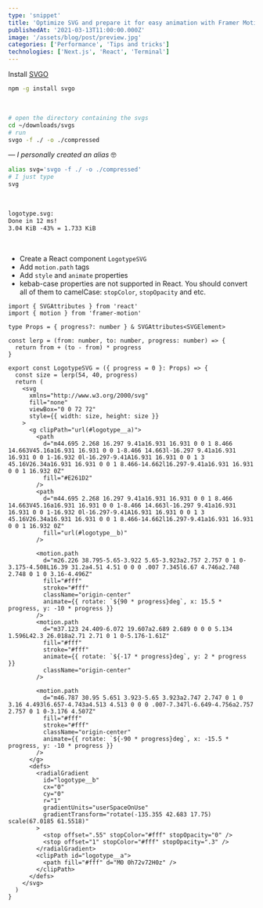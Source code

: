 ```yaml
---
type: 'snippet'
title: 'Optimize SVG and prepare it for easy animation with Framer Motion'
publishedAt: '2021-03-13T11:00:00.000Z'
image: '/assets/blog/post/preview.jpg'
categories: ['Performance', 'Tips and tricks']
technologies: ['Next.js', 'React', 'Terminal']
---
```


<base target="_blank" />

<Step number={1} title="Install" />

Install [SVGO](https://github.com/svg/svgo)

```bash
npm -g install svgo
```

<br />
<Step number={2} title="How to use" />

```bash
# open the directory containing the svgs
cd ~/downloads/svgs
# run
svgo -f ./ -o ./compressed
```

_— I personally created an alias_ 🤓

```bash
alias svg='svgo -f ./ -o ./compressed'
# I just type
svg
```

<br />
<Step number={3} title="Output" />

```txt /-43%/#green
logotype.svg:
Done in 12 ms!
3.04 KiB -43% = 1.733 KiB
```

<br />
<Step number={4} title="Create component" />

- Create a React component <code class='cyan'>LogotypeSVG</code>
- Add <code class='pink'>motion.path</code> tags
- Add <code class='green'>style</code> and <code class='green'>animate</code> properties
- kebab-case properties are not supported in React. You should convert all of them to camelCase: `stopColor`, `stopOpacity` and etc.

```tsx title="LogotypeSVG.tsx" /LogotypeSVG/#cyan /motion.path/#pink /style/#green /animate/#green /strokeOpacity/#white /stopColor/#white /stopOpacity/#white
import { SVGAttributes } from 'react'
import { motion } from 'framer-motion'

type Props = { progress?: number } & SVGAttributes<SVGElement>

const lerp = (from: number, to: number, progress: number) => {
  return from + (to - from) * progress
}

export const LogotypeSVG = ({ progress = 0 }: Props) => {
  const size = lerp(54, 40, progress)
  return (
    <svg
      xmlns="http://www.w3.org/2000/svg"
      fill="none"
      viewBox="0 0 72 72"
      style={{ width: size, height: size }}
    >
      <g clipPath="url(#logotype__a)">
        <path
          d="m44.695 2.268 16.297 9.41a16.931 16.931 0 0 1 8.466 14.663V45.16a16.931 16.931 0 0 1-8.466 14.663l-16.297 9.41a16.931 16.931 0 0 1-16.932 0l-16.297-9.41A16.931 16.931 0 0 1 3 45.16V26.34a16.931 16.931 0 0 1 8.466-14.662l16.297-9.41a16.931 16.931 0 0 1 16.932 0Z"
          fill="#E261D2"
        />
        <path
          d="m44.695 2.268 16.297 9.41a16.931 16.931 0 0 1 8.466 14.663V45.16a16.931 16.931 0 0 1-8.466 14.663l-16.297 9.41a16.931 16.931 0 0 1-16.932 0l-16.297-9.41A16.931 16.931 0 0 1 3 45.16V26.34a16.931 16.931 0 0 1 8.466-14.662l16.297-9.41a16.931 16.931 0 0 1 16.932 0Z"
          fill="url(#logotype__b)"
        />

        <motion.path
          d="m26.226 38.795-5.65-3.922 5.65-3.923a2.757 2.757 0 1 0-3.175-4.508L16.39 31.2a4.51 4.51 0 0 0 .007 7.345l6.67 4.746a2.748 2.748 0 1 0 3.16-4.496Z"
          fill="#fff"
          stroke="#fff"
          className="origin-center"
          animate={{ rotate: `${90 * progress}deg`, x: 15.5 * progress, y: -10 * progress }}
        />
        <motion.path
          d="m37.123 24.409-6.072 19.607a2.689 2.689 0 0 0 5.134 1.596L42.3 26.018a2.71 2.71 0 1 0-5.176-1.61Z"
          fill="#fff"
          stroke="#fff"
          animate={{ rotate: `${-17 * progress}deg`, y: 2 * progress }}
          className="origin-center"
        />

        <motion.path
          d="m46.787 30.95 5.651 3.923-5.65 3.923a2.747 2.747 0 1 0 3.16 4.493l6.657-4.743a4.513 4.513 0 0 0 .007-7.347l-6.649-4.756a2.757 2.757 0 1 0-3.176 4.507Z"
          fill="#fff"
          stroke="#fff"
          className="origin-center"
          animate={{ rotate: `${-90 * progress}deg`, x: -15.5 * progress, y: -10 * progress }}
        />
      </g>
      <defs>
        <radialGradient
          id="logotype__b"
          cx="0"
          cy="0"
          r="1"
          gradientUnits="userSpaceOnUse"
          gradientTransform="rotate(-135.355 42.683 17.75) scale(67.0185 61.5518)"
        >
          <stop offset=".55" stopColor="#fff" stopOpacity="0" />
          <stop offset="1" stopColor="#fff" stopOpacity=".3" />
        </radialGradient>
        <clipPath id="logotype__a">
          <path fill="#fff" d="M0 0h72v72H0z" />
        </clipPath>
      </defs>
    </svg>
  )
}
```
